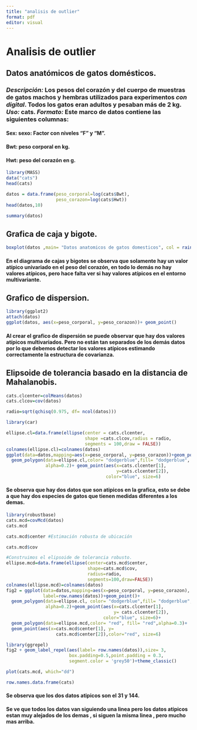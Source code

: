 ---
title: "analisis de outlier"
format: pdf
editor: visual
---

\tableofcontents

\newpage

\section{Analisis de outlier}

# Analisis de outlier

## **Datos anatómicos de gatos domésticos.**

### *Descripción:* Los pesos del corazón y del cuerpo de muestras de gatos machos y hembras utilizados para experimentos *con digital*. Todos los gatos eran adultos y pesaban más de 2 kg. *Uso:* cats. *Formato:* Este marco de datos contiene las siguientes columnas:

#### Sex: sexo: Factor con niveles "F" y "M".

#### Bwt: peso corporal en kg.

#### Hwt: peso del corazón en g.

```{r}
library(MASS)
data("cats")
head(cats)
```

```{r}
datos = data.frame(peso_corporal=log(cats$Bwt),
                   peso_corazon=log(cats$Hwt))
head(datos,10)

```

```{r}
summary(datos)
```

## Grafica de caja y bigote.

```{r}
boxplot(datos ,main= "Datos anatomicos de gatos domesticos", col = rainbow(ncol(datos)))
```

#### En el diagrama de cajas y bigotes se observa que solamente hay un valor atípico univariado en el peso del corazón, en todo lo demás no hay valores atípicos, pero hace falta ver si hay valores atípicos en el entorno multivariante.

## Grafico de dispersion.

```{r}
library(ggplot2)
attach(datos)
ggplot(datos, aes(x=peso_corporal, y=peso_corazon))+ geom_point()

```

#### Al crear el grafico de dispersión se puede observar que hay dos valores atípicos multivariados. Pero no están tan separados de los demás datos por lo que debemos detectar los valores atípicos estimando correctamente la estructura de covarianza.

## Elipsoide de tolerancia basado en la distancia de Mahalanobis.

```{r}
cats.clcenter=colMeans(datos)
cats.clcov=cov(datos)

radio=sqrt(qchisq(0.975, df= ncol(datos)))
```

```{r}
library(car)

ellipse.cl=data.frame(ellipse(center = cats.clcenter,
                              shape =cats.clcov,radius = radio,
                              segments = 100,draw = FALSE))
colnames(ellipse.cl)=colnames(datos)
ggplot(data=datos,mapping=aes(x=peso_corporal, y=peso_corazon))+geom_point()+
  geom_polygon(data=ellipse.cl,color= "dodgerblue",fill= "dodgerblue",
               alpha=0.2)+ geom_point(aes(x=cats.clcenter[1],
                                          y=cats.clcenter[2]),
                                      color="blue", size=6)
```

#### Se observa que hay dos datos que son atipicos en la grafica, esto se debe a que hay dos especies de gatos que tienen medidas diferentes a los demas.

```{r}
library(robustbase)
cats.mcd=covMcd(datos)
cats.mcd

cats.mcd$center #Estimación robusta de ubicación

cats.mcd$cov
```

```{r}
#Construimos el elipsoide de tolerancia robusto.
ellipse.mcd=data.frame(ellipse(center=cats.mcd$center,
                               shape=cats.mcd$cov,
                               radius=radio,
                               segments=100,draw=FALSE))
colnames(ellipse.mcd)=colnames(datos)
fig2 = ggplot(data=datos,mapping=aes(x=peso_corporal, y=peso_corazon),
              label=row.names(datos))+geom_point()+
  geom_polygon(data=ellipse.cl, color= "dodgerblue",fill= "dodgerblue",
               alpha=0.2)+geom_point(aes(x=cats.clcenter[1],
                                         y= cats.clcenter[2]),
                                     color="blue", size=6)+
  geom_polygon(data=ellipse.mcd,color= "red", fill= "red",alpha=0.3)+
  geom_point(aes(x=cats.mcd$center[1], y=
                   cats.mcd$center[2]),color="red", size=6)
```

```{r}
library(ggrepel)
fig2 + geom_label_repel(aes(label= row.names(datos)),size= 3,
                        box.padding=0.5,point.padding = 0.3,
                        segment.color = 'grey50')+theme_classic()

plot(cats.mcd, which="dd")

row.names.data.frame(cats)

```

#### Se observa que los dos datos atipicos son el 31 y 144.

#### Se ve que todos los datos van siguiendo una linea pero los datos atipicos estan muy alejados de los demas , si siguen la misma linea , pero mucho mas arriba.
